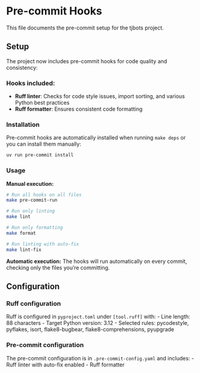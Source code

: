 # Pre-commit Hooks

This file documents the pre-commit setup for the tjbots project.

## Setup

The project now includes pre-commit hooks for code quality and consistency:

### Hooks included:
- **Ruff linter**: Checks for code style issues, import sorting, and various Python best practices
- **Ruff formatter**: Ensures consistent code formatting

### Installation

Pre-commit hooks are automatically installed when running `make deps` or you can install them manually:

```bash
uv run pre-commit install
```

### Usage

**Manual execution:**
```bash
# Run all hooks on all files
make pre-commit-run

# Run only linting
make lint

# Run only formatting  
make format

# Run linting with auto-fix
make lint-fix
```

**Automatic execution:**
The hooks will run automatically on every commit, checking only the files you're committing.

## Configuration

### Ruff configuration
Ruff is configured in `pyproject.toml` under `[tool.ruff]` with:
- Line length: 88 characters
- Target Python version: 3.12
- Selected rules: pycodestyle, pyflakes, isort, flake8-bugbear, flake8-comprehensions, pyupgrade

### Pre-commit configuration
The pre-commit configuration is in `.pre-commit-config.yaml` and includes:
- Ruff linter with auto-fix enabled
- Ruff formatter